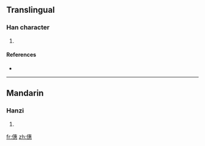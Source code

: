 ==Translingual==

===Han character===
{{Han char|rn=9|rad=人|as=12|sn=14|four=|canj=人十戈心 (OJIP)}}

# {{defn|Han}}

====References====
* {{Han ref|kx=0117.050|dkj=01108|dj=0248.110|hdz=10217.160|uh=50E1|ud=20705}}

----

==Mandarin==

===Hanzi===
{{cmn-hanzi|pin=[[huì]] ([[hui4]])|wg=hui<sup>4</sup>}}

# {{defn|Mandarin}}

[[fr:僡]]
[[zh:僡]]